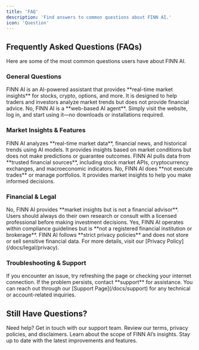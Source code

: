 ```yaml
---
title: 'FAQ'
description: 'Find answers to common questions about FINN AI.'
icon: 'Question'
---
```


## Frequently Asked Questions (FAQs)

Here are some of the most common questions users have about FINN AI.

### General Questions

<AccordionGroup>
  <Accordion icon="robot" title="What is FINN AI?">
    FINN AI is an AI-powered assistant that provides **real-time market insights** for stocks, crypto, options, and more. It is designed to help traders and investors analyze market trends but does not provide financial advice.
  </Accordion>
  <Accordion icon="globe" title="Do I need to install anything to use FINN AI?">
    No, FINN AI is a **web-based AI agent**. Simply visit the website, log in, and start using it—no downloads or installations required.
  </Accordion>
</AccordionGroup>

### Market Insights & Features

<AccordionGroup>
  <Accordion icon="chart-line" title="How does FINN AI generate insights?">
    FINN AI analyzes **real-time market data**, financial news, and historical trends using AI models. It provides insights based on market conditions but does not make predictions or guarantee outcomes.
  </Accordion>
  <Accordion icon="database" title="Where does FINN AI get its market data from?">
    FINN AI pulls data from **trusted financial sources**, including stock market APIs, cryptocurrency exchanges, and macroeconomic indicators.
  </Accordion>
  <Accordion icon="brain" title="Can FINN AI execute trades for me?">
    No, FINN AI does **not execute trades** or manage portfolios. It provides market insights to help you make informed decisions.
  </Accordion>
</AccordionGroup>

### Financial & Legal

<AccordionGroup>
  <Accordion icon="triangle-exclamation" title="Does FINN AI provide financial advice?">
    No, FINN AI provides **market insights but is not a financial advisor**. Users should always do their own research or consult with a licensed professional before making investment decisions.
  </Accordion>
  <Accordion icon="landmark" title="Is FINN AI compliant with financial regulations?">
    Yes, FINN AI operates within compliance guidelines but is **not a registered financial institution or brokerage**.
  </Accordion>
  <Accordion icon="user-shield" title="How is my data protected?">
    FINN AI follows **strict privacy policies** and does not store or sell sensitive financial data. For more details, visit our [Privacy Policy](/docs/legal/privacy).
  </Accordion>
</AccordionGroup>

### Troubleshooting & Support

<AccordionGroup>
  <Accordion icon="bug" title="I received an error message. What should I do?">
    If you encounter an issue, try refreshing the page or checking your internet connection. If the problem persists, contact **support** for assistance.
  </Accordion>
  <Accordion icon="envelope" title="How can I contact support?">
    You can reach out through our [Support Page](/docs/support) for any technical or account-related inquiries.
  </Accordion>
</AccordionGroup>

## Still Have Questions?

<CardGroup>
  <Card title="Contact Support" icon="headset" href="/docs/support">
    Need help? Get in touch with our support team.
  </Card>
  <Card title="Legal & Compliance" icon="balance-scale" href="/docs/legal">
    Review our terms, privacy policies, and disclaimers.
  </Card>
  <Card title="Market Insights Disclaimer" icon="exclamation-circle" href="/docs/market-insights-disclaimer">
    Learn about the scope of FINN AI’s insights.
  </Card>
  <Card title="Latest Updates" icon="newspaper" href="/docs/updates">
    Stay up to date with the latest improvements and features.
  </Card>
</CardGroup>
